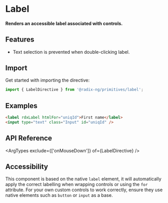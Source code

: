 
<Meta
    title="Primitives/Label"
/>

# Label
#### Renders an accessible label associated with controls.

<Canvas sourceState='hidden' of={LabelDirectiveStories.Default}></Canvas>

## Features
- Text selection is prevented when double-clicking label.

## Import

Get started with importing the directive:

```typescript
import { LabelDirective } from '@radix-ng/primitives/label';
```

## Examples

```html
<label rdxLabel htmlFor="uniqId">First name</label>
<input type="text" class="Input" id="uniqId" />

```
## API Reference

<ArgTypes exclude={['onMouseDown']} of={LabelDirective} />

## Accessibility

This component is based on the native `label` element, it will automatically apply the correct labelling
when wrapping controls or using the `for` attribute. For your own custom controls
to work correctly, ensure they use native elements such as `button` or `input` as a base.
